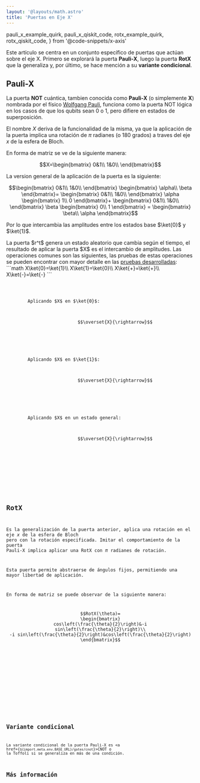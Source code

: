 ```yaml
---
layout: '@layouts/math.astro'
title: 'Puertas en Eje X'
---
```


  pauli_x_example_quirk,
  pauli_x_qiskit_code,
  rotx_example_quirk,
  rotx_qiskit_code,
} from '@code-snippets/x-axis'


Este artículo se centra en un conjunto específico de puertas que actúan sobre el eje X. Primero se explorará la puerta **Pauli-X**, luego la puerta **RotX** que la generaliza y, por último, se hace mención a su **variante condicional**.

## Pauli-X

La puerta **NOT** cuántica, tambien conocida como **Pauli-X** (o simplemente **X**) nombrada por el físico <a href="https://en.wikipedia.org/wiki/Wolfgang_Pauli" target="_blank">Wolfgang Pauli</a>, funciona como la puerta NOT lógica en los casos de que los qubits sean 0 o 1, pero difiere en estados de superposición.

El nombre $X$ deriva de la funcionalidad de la misma, ya que la aplicación de la puerta implica una rotación de $\pi$ radianes (o 180 grados) a traves del eje $x$ de la esfera de Bloch.

En forma de matriz se ve de la siguiente manera:
```math
X=\begin{bmatrix}
0&1\\
1&0\\
\end{bmatrix}
```


La version general de la aplicación de la puerta es la siguiente:
```math
\begin{bmatrix}
0&1\\
1&0\\
\end{bmatrix}
\begin{bmatrix}
\alpha\\
\beta
\end{bmatrix}=
\begin{bmatrix}
0&1\\
1&0\\
\end{bmatrix}
\alpha
\begin{bmatrix}
1\\
0
\end{bmatrix}+
\begin{bmatrix}
0&1\\
1&0\\
\end{bmatrix}
\beta
\begin{bmatrix}
0\\
1
\end{bmatrix}
=
\begin{bmatrix}
\beta\\
\alpha
\end{bmatrix}
```

Por lo que intercambia las amplitudes entre los estados base $\ket{0}$ y $\ket{1}$.

<Tabs>
  <TabItem label='Quirk'>
    <Box>
        <QuantumCircuit src={pauli_x_example_quirk} />
        La puerta $r^t$ genera un estado aleatorio que cambia según el tiempo, el resultado de aplicar la puerta $X$ es el intercambio de amplitudes.
    </Box>
  </TabItem>
  <TabItem label="Dirac">
    <Box>
        Las operaciones comunes son las siguientes, las pruebas de estas operaciones se pueden encontrar con mayor detalle en las <a href={`${import.meta.env.BASE_URL}/proofs/x-axis#conversiones-de-estados-comunes`}>pruebas desarrolladas</a>:
        ```math
        X\ket{0}=\ket{1}\\
        X\ket{1}=\ket{0}\\
        X\ket{+}=\ket{+}\\
        X\ket{-}=\ket{-}
        ```
    </Box>
</TabItem>
  <TabItem label='Qiskit'>
    <Box>
        <Code
          code={pauli_x_qiskit_code}
          lang='py'
        />
    </Box>
  </TabItem>
  <TabItem label='Círculos'>
    <Box>
        Aplicando $X$ en $\ket{0}$:
        <div style="display: flex; justify-content:center; align-items:center; margin-bottom:30px; flex-direction:row">
            <Circle width={"100"} phase={"0"} prob={1} label={"\\ket{0}"}/>
            <Circle width={"100"} phase={"0"} prob={0} label={"\\ket{1}"}/>
            $$\overset{X}{\rightarrow}$$ 
            <Circle width={"100"} phase={"0"} prob={0} label={"\\ket{0}"}/>
            <Circle width={"100"} phase={"0"} prob={1} label={"\\ket{1}"}/>
        </div>
        Aplicando $X$ en $\ket{1}$:
        <div style="display: flex; justify-content:center; align-items:center; margin-bottom:30px; flex-direction:row">
            <Circle width={"100"} phase={"0"} prob={0} label={"\\ket{0}"}/>
            <Circle width={"100"} phase={"0"} prob={1} label={"\\ket{1}"}/>
            $$\overset{X}{\rightarrow}$$ 
            <Circle width={"100"} phase={"0"} prob={1} label={"\\ket{0}"}/>
            <Circle width={"100"} phase={"0"} prob={0} label={"\\ket{1}"}/>
        </div>
        Aplicando $X$ en un estado general:
        <div style="display: flex; justify-content:center; align-items:center; margin-bottom:30px; flex-direction:row">
            <Circle width={"100"} phase={"75"} prob={0.9} label={"\\ket{0}"}/>
            <Circle width={"100"} phase={"155"} prob={0.1} label={"\\ket{1}"}/>
            $$\overset{X}{\rightarrow}$$ 
            <Circle width={"100"} phase={"155"} prob={0.1} label={"\\ket{0}"}/>
            <Circle width={"100"} phase={"75"} prob={0.9} label={"\\ket{1}"}/>
        </div>
    </Box>
  </TabItem>
</Tabs>

## RotX

Es la generalización de la puerta anterior, aplica una rotación en el eje $x$ de la esfera de Bloch pero con la rotación especificada. Imitar el comportamiento de la puerta Pauli-X implica aplicar una RotX con $\pi$ radianes de rotación.

Esta puerta permite abstraerse de ángulos fijos, permitiendo una mayor libertad de aplicación.

En forma de matriz se puede observar de la siguiente manera:
```math
RotX(\theta)=
\begin{bmatrix}
cos\left(\frac{\theta}{2}\right)&-i sin\left(\frac{\theta}{2}\right)\\
-i sin\left(\frac{\theta}{2}\right)&cos\left(\frac{\theta}{2}\right)
\end{bmatrix}
```

<Tabs>
  <TabItem label='Quirk'>
    <Box>
        <QuantumCircuit src={rotx_example_quirk} />
    </Box>
  </TabItem>
  <TabItem label='Qiskit'>
    <Box>
        <Code
          code={rotx_qiskit_code}
          lang='py'
        />
    </Box>
  </TabItem>
</Tabs>

## Variante condicional
La variante condicional de la puerta Pauli-X es <a href={`${import.meta.env.BASE_URL}/gates/cnot`}>CNOT</a> o la Toffoli si se generaliza en más de una condición.


## Más información

<Recommendations />
<BibItem id="wong" prefix="Capítulo 3.3, " rate="r" />
<BibItem id="basicGatesSoar" rate="a" />
<BibItem id="oreilly" rate="o" prefix="Capítulo 2, "/>

